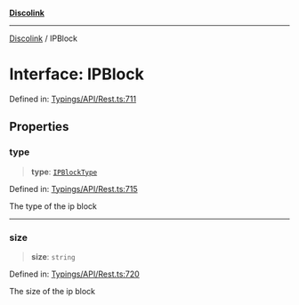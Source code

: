[**Discolink**](../README.md)

***

[Discolink](../globals.md) / IPBlock

# Interface: IPBlock

Defined in: [Typings/API/Rest.ts:711](https://github.com/Archayu/discolink/blob/ddfd70ea55cc6996bf3567765f64fb3824cd3f79/src/Typings/API/Rest.ts#L711)

## Properties

### type

> **type**: [`IPBlockType`](../enumerations/IPBlockType.md)

Defined in: [Typings/API/Rest.ts:715](https://github.com/Archayu/discolink/blob/ddfd70ea55cc6996bf3567765f64fb3824cd3f79/src/Typings/API/Rest.ts#L715)

The type of the ip block

***

### size

> **size**: `string`

Defined in: [Typings/API/Rest.ts:720](https://github.com/Archayu/discolink/blob/ddfd70ea55cc6996bf3567765f64fb3824cd3f79/src/Typings/API/Rest.ts#L720)

The size of the ip block
